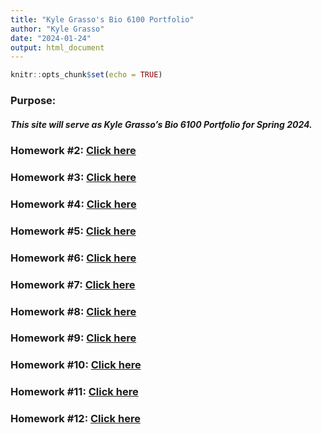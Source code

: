 ```yaml
---
title: "Kyle Grasso's Bio 6100 Portfolio"
author: "Kyle Grasso"
date: "2024-01-24"
output: html_document
---
```


```r
knitr::opts_chunk$set(echo = TRUE)
```

### Purpose:
##### This site will serve as Kyle Grasso's Bio 6100 Portfolio for Spring 2024.

### Homework #2: [Click here](https://kylegrasso.github.io/GrassoBio6100/Homework_2.html)

### Homework #3: [Click here](https://kylegrasso.github.io/GrassoBio6100/Homework_3.html)

### Homework #4: [Click here](https://kylegrasso.github.io/GrassoBio6100/Homework_4.html)

### Homework #5: [Click here](https://kylegrasso.github.io/GrassoBio6100/Homework_5.html)

### Homework #6: [Click here](https://kylegrasso.github.io/GrassoBio6100/Homework_6.html)

### Homework #7: [Click here](https://kylegrasso.github.io/GrassoBio6100/Homework_7.html)

### Homework #8: [Click here](https://kylegrasso.github.io/GrassoBio6100/Homework_8.html)

### Homework #9: [Click here](https://kylegrasso.github.io/GrassoBio6100/Homework_9.html)

### Homework #10: [Click here](https://kylegrasso.github.io/GrassoBio6100/Homework_10.html)

### Homework #11: [Click here](https://kylegrasso.github.io/GrassoBio6100/Homework_11.html)

### Homework #12: [Click here](https://kylegrasso.github.io/GrassoBio6100/Homework_12.html)
